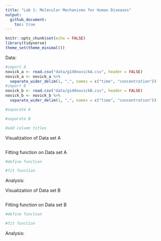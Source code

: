 ```yaml
---
title: "Lab 1: Molecular Mechanisms for Human Diseases"
output:
  github_document:
    toc: true
---
```


```r
knitr::opts_chunk$set(echo = FALSE)
library(tidyverse)
theme_set(theme_minimal())
```

Data: 
```r
#import A
novick_a <- read.csv("data/g149novickA.csv", header = FALSE) 
novick_a <- novick_a %>%   
  separate_wider_delim(1, ",", names = c("time", "concentration")) 
#import B
novick_b <- read.csv("data/g149novickB.csv", header = FALSE) 
novick_b <- novick_b %>%   
  separate_wider_delim(1, ",", names = c("time", "concentration")) 

```

``` r
#separate A

#separate B

#add column titles

```

Visualization of Data set A
```r



```
Fitting function on Data set A
```r
#define function

#fit function


```

Analysis: 


Visualization of Data set B
```r

```
Fitting function on Data set B
```r
#define function

#fit function
```

Analysis: 



